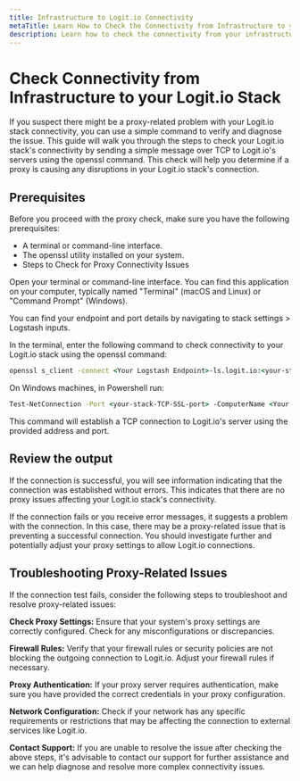 ```yaml
---
title: Infrastructure to Logit.io Connectivity
metaTitle: Learn How to Check the Connectivity from Infrastructure to your Stack
description: Learn how to check the connectivity from your infrastructure to your Logit.io stack and diagnose connectivity issues
---
```


# Check Connectivity from Infrastructure to your Logit.io Stack

If you suspect there might be a proxy-related problem with your Logit.io 
stack connectivity, you can use a simple command to verify and diagnose 
the issue. This guide will walk you through the steps to check your Logit.io 
stack's connectivity by sending a simple message over TCP to Logit.io's 
servers using the openssl command. This check will help you determine if a 
proxy is causing any disruptions in your Logit.io stack's connection.

## Prerequisites

Before you proceed with the proxy check, make sure you have the following prerequisites:

- A terminal or command-line interface.
- The openssl utility installed on your system.
- Steps to Check for Proxy Connectivity Issues

Open your terminal or command-line interface. You can find this application 
on your computer, typically named "Terminal" (macOS and Linux) or "Command Prompt" (Windows).

<Callout type="info">
  You can find your endpoint and port details by navigating to stack settings > Logstash inputs.
</Callout>

In the terminal, enter the following command to check connectivity 
to your Logit.io stack using the openssl command:

```cmd copy
openssl s_client -connect <Your Logstash Endpoint>-ls.logit.io:<your-stack-TCP-SSL-port>
```

On Windows machines, in Powershell run:

```cmd copy
Test-NetConnection -Port <your-stack-TCP-SSL-port> -ComputerName <Your Logstash Endpoint>-ls.logit.io -InformationLevel Detailed
```

This command will establish a TCP connection to Logit.io's server using the provided address and port.

## Review the output

If the connection is successful, you will see information indicating 
that the connection was established without errors. This indicates 
that there are no proxy issues affecting your Logit.io stack's connectivity.

If the connection fails or you receive error messages, it suggests 
a problem with the connection. In this case, there may be a proxy-related 
issue that is preventing a successful connection. You should investigate 
further and potentially adjust your proxy settings to allow Logit.io connections.

## Troubleshooting Proxy-Related Issues

If the connection test fails, consider the following steps 
to troubleshoot and resolve proxy-related issues:

**Check Proxy Settings:** Ensure that your system's proxy settings are correctly configured. Check for any misconfigurations or discrepancies.

**Firewall Rules:** Verify that your firewall rules or security policies are not blocking the outgoing connection to Logit.io. Adjust your firewall rules if necessary.

**Proxy Authentication:** If your proxy server requires authentication, make sure you have provided the correct credentials in your proxy configuration.

**Network Configuration:** Check if your network has any specific requirements or restrictions that may be affecting the connection to external services like Logit.io.

**Contact Support:** If you are unable to resolve the issue after checking the above steps, it's advisable to contact our support for further assistance and we can help diagnose and resolve more complex connectivity issues.